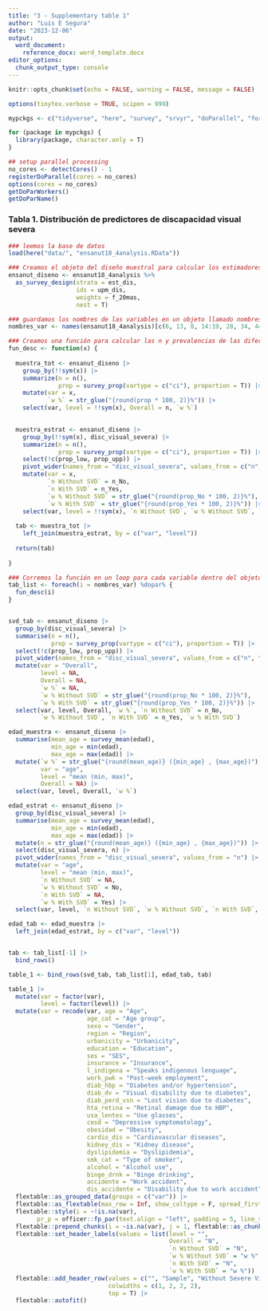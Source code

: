 ```yaml
---
title: "3 - Supplementary table 1"
author: "Luis E Segura"
date: "2023-12-06"
output: 
  word_document: 
    reference_docx: word_template.docx
editor_options: 
  chunk_output_type: console
---
```


```r
knitr::opts_chunk$set(echo = FALSE, warning = FALSE, message = FALSE)

options(tinytex.verbose = TRUE, scipen = 999)

mypckgs <- c("tidyverse", "here", "survey", "srvyr", "doParallel", "foreach")

for (package in mypckgs) {
  library(package, character.only = T)
}

## setup parallel processing
no_cores <- detectCores() - 1  
registerDoParallel(cores = no_cores)
options(cores = no_cores)
getDoParWorkers()                   
getDoParName()

```

### Tabla 1. Distribución de predictores de discapacidad visual severa

```r
### leemos la base de datos
load(here("data/", "ensanut18_4analysis.RData"))
```

```r
### Creamos el objeto del diseño muestral para calcular los estimadores ponderados (p.ej., prevalencias)
ensanut_diseno <- ensanut18_4analysis %>%
  as_survey_design(strata = est_dis, 
                   ids = upm_dis, 
                   weights = f_20mas, 
                   nest = T)
```

```r
### guardamos los nombres de las variables en un objeto llamado nombres_var
nombres_var <- names(ensanut18_4analysis)[c(6, 13, 8, 14:19, 28, 34, 44, 24:25, 27, 35:37, 33, 38:42)]

### Creamos una función para calcular las n y prevalencias de las diferentes covariables.
fun_desc <- function(x) {
  
  muestra_tot <- ensanut_diseno |>
    group_by(!!sym(x)) |>
    summarize(n = n(), 
              prop = survey_prop(vartype = c("ci"), proportion = T)) |>
    mutate(var = x, 
           `w %` = str_glue("{round(prop * 100, 2)}%")) |>
    select(var, level = !!sym(x), Overall = n, `w %`)
  

  muestra_estrat <- ensanut_diseno |>
    group_by(!!sym(x), disc_visual_severa) |>
    summarize(n = n(), 
              prop = survey_prop(vartype = c("ci"), proportion = T)) |>
    select(!c(prop_low, prop_upp)) |>
    pivot_wider(names_from = "disc_visual_severa", values_from = c("n", "prop")) |>
    mutate(var = x, 
           `n Without SVD` = n_No,
           `n With SVD` = n_Yes,
           `w % Without SVD` = str_glue("{round(prop_No * 100, 2)}%"), 
           `w % With SVD` = str_glue("{round(prop_Yes * 100, 2)}%")) |>
    select(var, level = !!sym(x), `n Without SVD`, `w % Without SVD`, `n With SVD`, `w % With SVD`)
  
  tab <- muestra_tot |> 
    left_join(muestra_estrat, by = c("var", "level")) 
  
  return(tab)
    
}


```

```r
### Corremos la función en un loop para cada variable dentro del objeto `nombres_var`
tab_list <- foreach(i = nombres_var) %dopar% {
  fun_desc(i)
}


svd_tab <- ensanut_diseno |>
  group_by(disc_visual_severa) |>
  summarise(n = n(), 
            prop = survey_prop(vartype = c("ci"), proportion = T)) |>
  select(!c(prop_low, prop_upp)) |>
  pivot_wider(names_from = "disc_visual_severa", values_from = c("n", "prop")) |>
  mutate(var = "Overall", 
         level = NA, 
         Overall = NA, 
         `w %` = NA, 
         `w % Without SVD` = str_glue("{round(prop_No * 100, 2)}%"), 
         `w % With SVD` = str_glue("{round(prop_Yes * 100, 2)}%")) |>
  select(var, level, Overall, `w %`, `n Without SVD` = n_No, 
         `w % Without SVD`, `n With SVD` = n_Yes, `w % With SVD`)

edad_muestra <- ensanut_diseno |>
  summarise(mean_age = survey_mean(edad), 
            min_age = min(edad), 
            max_age = max(edad)) |>
  mutate(`w %` = str_glue("{round(mean_age)} ({min_age} , {max_age})"), 
         var = "age",
         level = "mean (min, max)", 
         Overall = NA) |>
  select(var, level, Overall, `w %`)

edad_estrat <- ensanut_diseno |>
  group_by(disc_visual_severa) |>
  summarise(mean_age = survey_mean(edad), 
            min_age = min(edad), 
            max_age = max(edad)) |>
  mutate(n = str_glue("{round(mean_age)} ({min_age} , {max_age})")) |>
  select(disc_visual_severa, n) |>
  pivot_wider(names_from = "disc_visual_severa", values_from = "n") |>
  mutate(var = "age",
         level = "mean (min, max)", 
         `n Without SVD` = NA, 
         `w % Without SVD` = No,
         `n With SVD` = NA, 
         `w % With SVD` = Yes) |>
  select(var, level, `n Without SVD`, `w % Without SVD`, `n With SVD`, `w % With SVD`)

edad_tab <- edad_muestra |>
  left_join(edad_estrat, by = c("var", "level"))


tab <- tab_list[-1] |>
  bind_rows()

table_1 <- bind_rows(svd_tab, tab_list[1], edad_tab, tab)


```

```r
table_1 |>
  mutate(var = factor(var), 
         level = factor(level)) |>
  mutate(var = recode(var, age = "Age", 
                      age_cat = "Age group", 
                      sexo = "Gender", 
                      region = "Region",
                      urbanicity = "Urbanicity", 
                      education = "Education", 
                      ses = "SES", 
                      insurance = "Insurance", 
                      l_indigena = "Speaks indigenous lenguage", 
                      work_pwk = "Past-week employment", 
                      diab_hbp = "Diabetes and/or hypertension", 
                      diab_dv = "Visual disability due to diabetes", 
                      diab_perd_vsn = "Lost vision due to diabetes", 
                      hta_retina = "Retinal damage due to HBP", 
                      usa_lentes = "Use glasses", 
                      cesd = "Depressive symptomatology", 
                      obesidad = "Obesity", 
                      cardio_dis = "Cardiovascular diseases", 
                      kidney_dis = "Kidney disease", 
                      dyslipidemia = "Dyslipidemia", 
                      smk_cat = "Type of smoker", 
                      alcohol = "Alcohol use", 
                      binge_drnk = "Binge drinking", 
                      accidente = "Work accident", 
                      dis_accidente = "Disability due to work accident")) |>
  flextable::as_grouped_data(groups = c("var")) |>
  flextable::as_flextable(max_row = Inf, show_coltype = F, spread_first_col = TRUE, hide_grouplabel = TRUE, groups_to = "titles") |>
  flextable::style(i = ~!is.na(var),
        pr_p = officer::fp_par(text.align = "left", padding = 5, line_spacing = 1.5)) |>
  flextable::prepend_chunks(i = ~is.na(var), j = 1, flextable::as_chunk("\t")) |>
  flextable::set_header_labels(values = list(level = "", 
                                             Overall = "N", 
                                             `n Without SVD` = "N", 
                                             `w % Without SVD` = "w %", 
                                             `n With SVD` = "N", 
                                             `w % With SVD` = "w %")) |>
  flextable::add_header_row(values = c("", "Sample", "Without Severe Visual Disability", "With Severe Visual Disability"), 
                            colwidths = c(1, 2, 2, 2), 
                            top = T) |>
  flextable::autofit()
```

